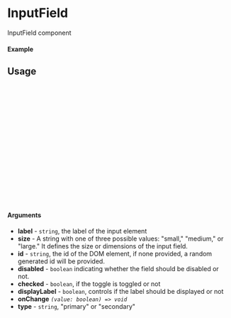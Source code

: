 
<Meta of={InputToggle} title="InputToggle" />

# InputField

InputField component

#### Example

<Canvas of={InputToggle.PrimaryMedium} />

## Usage

```ts
import {InputToggle} from "tia-ui";

const Example = () => {
  return (
      <InputToggle
        label={"Label"}
        displayLabel={false}
        size={"medium"}
        type={"primary"}
        checked={false}
        onChange={(v) => onChange(v)}
        id={id}
        disabled={disabled}
      />
  );
};

export default Example;
```

#### Arguments

- **label** - `string`, the label of the input element
- **size** - A string with one of three possible values: "small," "medium," or "large." It defines the size or dimensions of the input field.
- **id** - `string`, the id of the DOM element, if none provided, a random generated id will be provided.
- **disabled** - `boolean` indicating whether the field should be disabled or not.
- **checked** - `boolean`, if the toggle is toggled or not
- **displayLabel** - `boolean`, controls if the label should be displayed or not
- **onChange** _`(value: boolean) => void`_
- **type** - `string`, "primary" or "secondary"
